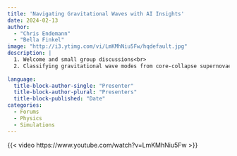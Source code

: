 ```yaml
---
title: 'Navigating Gravitational Waves with AI Insights'
date: 2024-02-13
author: 
  - "Chris Endemann"
  - "Bella Finkel"
image: "http://i3.ytimg.com/vi/LmKMhNiu5Fw/hqdefault.jpg"
description: |
  1. Welcome and small group discussions<br>
  2. Classifying gravitational wave modes from core-collapse supernovae
  
language: 
  title-block-author-single: "Presenter"
  title-block-author-plural: "Presenters"
  title-block-published: "Date"
categories:
  - Forums
  - Physics
  - Simulations
---
```


{{< video https://www.youtube.com/watch?v=LmKMhNiu5Fw >}}
